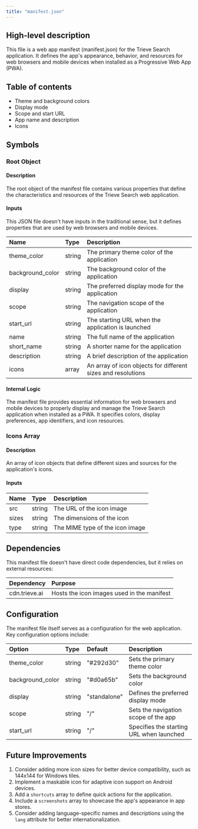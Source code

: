 ```yaml
---
title: "manifest.json"
---
```


## High-level description
This file is a web app manifest (manifest.json) for the Trieve Search application. It defines the app's appearance, behavior, and resources for web browsers and mobile devices when installed as a Progressive Web App (PWA).

## Table of contents
- Theme and background colors
- Display mode
- Scope and start URL
- App name and description
- Icons

## Symbols

### Root Object
#### Description
The root object of the manifest file contains various properties that define the characteristics and resources of the Trieve Search web application.

#### Inputs
This JSON file doesn't have inputs in the traditional sense, but it defines properties that are used by web browsers and mobile devices.

| Name | Type | Description |
|:-----|:-----|:------------|
| theme_color | string | The primary theme color of the application |
| background_color | string | The background color of the application |
| display | string | The preferred display mode for the application |
| scope | string | The navigation scope of the application |
| start_url | string | The starting URL when the application is launched |
| name | string | The full name of the application |
| short_name | string | A shorter name for the application |
| description | string | A brief description of the application |
| icons | array | An array of icon objects for different sizes and resolutions |

#### Internal Logic
The manifest file provides essential information for web browsers and mobile devices to properly display and manage the Trieve Search application when installed as a PWA. It specifies colors, display preferences, app identifiers, and icon resources.

### Icons Array
#### Description
An array of icon objects that define different sizes and sources for the application's icons.

#### Inputs
| Name | Type | Description |
|:-----|:-----|:------------|
| src | string | The URL of the icon image |
| sizes | string | The dimensions of the icon |
| type | string | The MIME type of the icon image |

## Dependencies
This manifest file doesn't have direct code dependencies, but it relies on external resources:

| Dependency | Purpose |
|:-----------|:--------|
| cdn.trieve.ai | Hosts the icon images used in the manifest |

## Configuration
The manifest file itself serves as a configuration for the web application. Key configuration options include:

| Option | Type | Default | Description |
|:-------|:-----|:--------|:------------|
| theme_color | string | "#292d30" | Sets the primary theme color |
| background_color | string | "#d0a65b" | Sets the background color |
| display | string | "standalone" | Defines the preferred display mode |
| scope | string | "/" | Sets the navigation scope of the app |
| start_url | string | "/" | Specifies the starting URL when launched |

## Future Improvements
1. Consider adding more icon sizes for better device compatibility, such as 144x144 for Windows tiles.
2. Implement a maskable icon for adaptive icon support on Android devices.
3. Add a `shortcuts` array to define quick actions for the application.
4. Include a `screenshots` array to showcase the app's appearance in app stores.
5. Consider adding language-specific names and descriptions using the `lang` attribute for better internationalization.